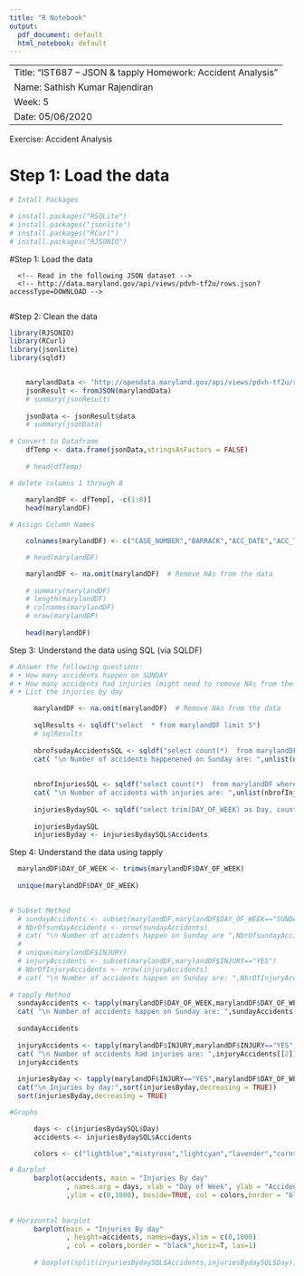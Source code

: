 ```yaml
---
title: "R Notebook"
output:
  pdf_document: default
  html_notebook: default
---
```


-----------------------------------------------------------------------------------
Title: "IST687 – JSON & tapply Homework: Accident Analysis"
Name: Sathish Kumar Rajendiran
Week: 5
Date: 05/06/2020
-----------------------------------------------------------------------------------
Exercise: 
        Accident Analysis


#   Step 1: Load the data
<!-- Read in the following JSON dataset -->
<!-- http://data.maryland.gov/api/views/pdvh-tf2u/rows.json?accessType=DOWNLOAD -->

```r
# Intall Packages

# install.packages("RSQLite")
# install.packages("jsonlite")
# install.packages("RCurl")
# install.packages("RJSONIO")

```


#Step 1: Load the data

      <!-- Read in the following JSON dataset -->
      <!-- http://data.maryland.gov/api/views/pdvh-tf2u/rows.json?accessType=DOWNLOAD -->
      
#Step 2: Clean the data

```r
library(RJSONIO)
library(RCurl)
library(jsonlite)
library(sqldf)


    marylandData <- "http://opendata.maryland.gov/api/views/pdvh-tf2u/rows.json?accessType=DOWNLOAD"
    jsonResult <- fromJSON(marylandData)
    # summary(jsonResult)
    
    jsonData <- jsonResult$data
    # summary(jsonData)
    
# Convert to Dataframe
    dfTemp <- data.frame(jsonData,stringsAsFactors = FALSE)
    
    # head(dfTemp)

# delete columns 1 through 8
    
    marylandDF <- dfTemp[, -c(1:8)] 
    head(marylandDF)

# Assign Column Names

    colnames(marylandDF) <- c("CASE_NUMBER","BARRACK","ACC_DATE","ACC_TIME","ACC_TIME_CODE","DAY_OF_WEEK","ROAD","INTERSECT_ROAD","DIST_FROM_INTERSECT","DIST_DIRECTION","CITY_NAME","COUNTY_CODE","COUNTY_NAME","VEHICLE_COUNT","PROP_DEST","INJURY","COLLI SION_WITH_1","COLLISION_WITH_2")

    # head(marylandDF)

    marylandDF <- na.omit(marylandDF)  # Remove NAs from the data
    
    # summary(marylandDF)
    # length(marylandDF)
    # colnames(marylandDF)
    # nrow(marylandDF)
    
    head(marylandDF)

```


Step 3: Understand the data using SQL (via SQLDF)

```r
# Answer the following questions:
# • How many accidents happen on SUNDAY
# • How many accidents had injuries (might need to remove NAs from the data)
# • List the injuries by day

      marylandDF <- na.omit(marylandDF)  # Remove NAs from the data
      
      sqlResults <- sqldf("select  * from marylandDF limit 5")
      # sqlResults
      
      nbrofsudayAccidentsSQL <- sqldf("select count(*)  from marylandDF where lower(trim(Day_of_Week)) = 'sunday'")
      cat( "\n Number of accidents happenened on Sunday are: ",unlist(nbrofsudayAccidentsSQL))
      
      
      nbrofInjuriesSQL <- sqldf("select count(*)  from marylandDF where lower(trim(INJURY)) = 'yes'")
      cat( "\n Number of accidents with injuries are: ",unlist(nbrofInjuriesSQL))
      
      injuriesBydaySQL <- sqldf("select trim(DAY_OF_WEEK) as Day, count(*) as Accidents  from marylandDF where lower(trim(INJURY)) = 'yes' group by DAY_OF_WEEK order by Day  ")
      
      injuriesBydaySQL
      injuriesByday <- injuriesBydaySQL$Accidents
```


Step 4: Understand the data using tapply

```r

  marylandDF$DAY_OF_WEEK <- trimws(marylandDF$DAY_OF_WEEK)
  
  unique(marylandDF$DAY_OF_WEEK)

  
# Subset Method 
  # sundayAccidents <- subset(marylandDF,marylandDF$DAY_OF_WEEK=="SUNDAY")
  # NbrOfsundayAccidents <- nrow(sundayAccidents)
  # cat( "\n Number of accidents happen on Sunday are ",NbrOfsundayAccidents)
  # 
  # unique(marylandDF$INJURY)
  # injuryAccidents <- subset(marylandDF,marylandDF$INJURY=="YES")
  # NbrOfInjuryAccidents <- nrow(injuryAccidents)
  # cat( "\n Number of accidents happen on Sunday are: ",NbrOfInjuryAccidents)
  
# tapply Method   
  sundayAccidents <- tapply(marylandDF$DAY_OF_WEEK,marylandDF$DAY_OF_WEEK=="SUNDAY",length)
  cat( "\n Number of accidents happen on Sunday are: ",sundayAccidents[[2]])
  
  sundayAccidents
  
  injuryAccidents <- tapply(marylandDF$INJURY,marylandDF$INJURY=="YES",length)
  cat( "\n Number of accidents had injuries are: ",injuryAccidents[[2]])
  injuryAccidents
  
  injuriesByday <- tapply(marylandDF$INJURY=="YES",marylandDF$DAY_OF_WEEK,sum)
  cat("\n Injuries by day:",sort(injuriesByday,decreasing = TRUE))
  sort(injuriesByday,decreasing = TRUE)

```

```r

#Graphs

      days <- c(injuriesBydaySQL$Day)
      accidents <- injuriesBydaySQL$Accidents

      colors <- c("lightblue","mistyrose","lightcyan","lavender","cornsilk","steelblue","lightgreen")

# Barplot                  
      barplot(accidents, main = "Injuries By day"
              , names.arg = days, xlab = "Day of Week", ylab = "Accidents"
              ,ylim = c(0,1000), beside=TRUE, col = colors,border = "black")
      
      
# Horizontal barplot
      barplot(main = "Injuries By day"
              , height=accidents, names=days,xlim = c(0,1000)
              , col = colors,border = "black",horiz=T, las=1)
      
      # boxplot(split(injuriesBydaySQL$Accidents,injuriesBydaySQL$Day),main='Injuries By day', border = "blue")

```
